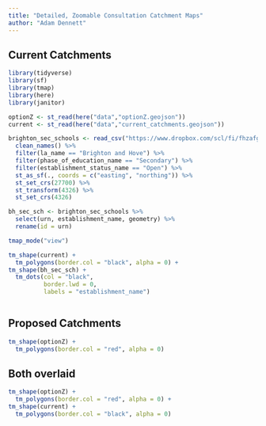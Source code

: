 ```yaml
---
title: "Detailed, Zoomable Consultation Catchment Maps"
author: "Adam Dennett"
---
```


## Current Catchments

```r
library(tidyverse)
library(sf)
library(tmap)
library(here)
library(janitor)

optionZ <- st_read(here("data","optionZ.geojson"))
current <- st_read(here("data","current_catchments.geojson"))

brighton_sec_schools <- read_csv("https://www.dropbox.com/scl/fi/fhzafgt27v30lmmuo084y/edubasealldata20241003.csv?rlkey=uorw43s44hnw5k9js3z0ksuuq&raw=1") %>% 
  clean_names() %>% 
  filter(la_name == "Brighton and Hove") %>% 
  filter(phase_of_education_name == "Secondary") %>% 
  filter(establishment_status_name == "Open") %>%
  st_as_sf(., coords = c("easting", "northing")) %>% 
  st_set_crs(27700) %>% 
  st_transform(4326) %>% 
  st_set_crs(4326)

bh_sec_sch <- brighton_sec_schools %>% 
  select(urn, establishment_name, geometry) %>%
  rename(id = urn)
```

```r


tmap_mode("view")

tm_shape(current) +
  tm_polygons(border.col = "black", alpha = 0) +
tm_shape(bh_sec_sch) +
  tm_dots(col = "black", 
          border.lwd = 0,
          labels = "establishment_name") 



```

## Proposed Catchments

```r

tm_shape(optionZ) +
  tm_polygons(border.col = "red", alpha = 0)
```

## Both overlaid

```r
tm_shape(optionZ) +
  tm_polygons(border.col = "red", alpha = 0) +
tm_shape(current) +
  tm_polygons(border.col = "black", alpha = 0)
```
